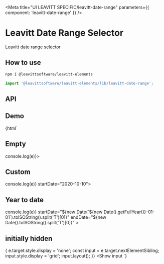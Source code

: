 

<Meta title="UI LEAVITT SPECIFIC/leavitt-date-range" parameters={{ component: 'leavitt-date-range' }} />

# Leavitt Date Range Selector

Leavitt date range selector

## How to use

```bash
npm i @leavittsoftware/leavitt-elements
```

```js
import '@leavittsoftware/leavitt-elements/lib/leavitt-date-range';
```

## API

<ArgsTable of="leavitt-date-range" />

## Demo

<Canvas withToolbar>
  <Story name="Docs">{html`
    <h2 demo>Empty</h2>
    <leavitt-date-range @date-range-changed=${e => console.log(e)}></leavitt-date-range>
    <h2 demo>Custom</h2>
    <leavitt-date-range @date-range-changed=${e => console.log(e)} startDate="2020-10-10"></leavitt-date-range>
    <h2 demo>Year to date</h2>
    <leavitt-date-range
      @date-range-changed=${e => console.log(e)}
      startDate="${new Date(`${new Date().getFullYear()}-01-01`).toISOString().split('T')[0]}"
      endDate="${new Date().toISOString().split('T')[0]}"
    ></leavitt-date-range>
    <h2 demo>initially hidden</h2>
    <mwc-button
      @click=${async e => {
        e.target.style.display = 'none';
        const input = e.target.nextElementSibling;
        input.style.display = 'grid';
        input.layout();
      }}
      >Show input</mwc-button
    >
    <leavitt-date-range style="display:none;" @date-range-changed=${e => console.log(e)}></leavitt-date-range>
  `}</Story>
</Canvas>

